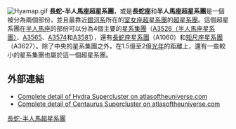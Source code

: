 [[File:Hyamap.gif|right]]
'''長蛇-半人馬座超星系團'''，或是'''長蛇座'''和'''半人馬座超星系團'''是一個被分為兩個部份，並且最靠近[[銀河系|銀河系]]所在的[[室女座超星系團|室女座超星系團]]的[[超星系團|超星系團]]。這個超星系團在[[半人馬座|半人馬座]]的部份可以分為4個主要的[[星系團|星系集團]]（[[半人馬座星系團|A3526（半人馬座星系團）]]、[[A3565|A3565]]、[[A3574|A3574]]和[[A3581|A3581]]），還有[[長蛇座星系團|長蛇座星系團]]（A1060）和[[矩尺座星系團|矩尺座星系團]]（A3627）。除了中央的星系集團之外，在1.5億至2億[[光年|光年]]的距離上，還有一些較小的星系集團也屬於這一個超星系團。

== 外部連結 ==

*[http://www.atlasoftheuniverse.com/superc/hya.html Complete detail of Hydra Supercluster on atlasoftheuniverse.com]
*[http://www.atlasoftheuniverse.com/superc/cen.html Complete detail of Centaurus Supercluster on atlasoftheuniverse.com]

{{galaxy-stub}}

[[Category:長蛇-半人馬超星系團|]]